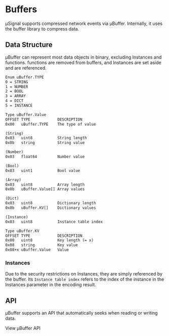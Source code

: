 # Buffers

μSignal supports compressed network events via μBuffer. Internally, it uses the buffer library to compress data.

## Data Structure

μBuffer can represent most data objects in binary, excluding Instances and functions. functions are removed
from buffers, and Instances are set aside and are referenced. 

```txt
Enum uBuffer.TYPE
0 = STRING
1 = NUMBER
2 = BOOL
3 = ARRAY
4 = DICT
5 = INSTANCE

Type uBuffer.Value
OFFSET TYPE            DESCRIPTION
0x00   uBuffer.TYPE    The type of value

(String)
0x03   uint8           String length
0x0b   string          String value

(Number)
0x03   float64         Number value

(Bool)
0x03   uint1           Bool value

(Array)
0x03   uint8           Array length
0x0b   uBuffer.Value[] Array values

(Dict)
0x03   uint8           Dictionary length
0x0b   uBuffer.KV[]    Dictionary values

(Instance)
0x03   uint8           Instance table index

Type uBuffer.KV
OFFSET TYPE            DESCRIPTION
0x00   uint8           Key length (= x)
0x08   string          Key value
0x08+x uBuffer.Value   Value
```

### Instances

Due to the security restrictions on Instances, they are simply referenced by the buffer.
Its `Instance table index` refers to the index of the instance in the Instances parameter
in the encoding result.

## API

μBuffer supports an API that automatically seeks when reading or writing data.

<AnchorButton href="/modules/usignal/buffers/api" target="_self">View μBuffer API</AnchorButton>

